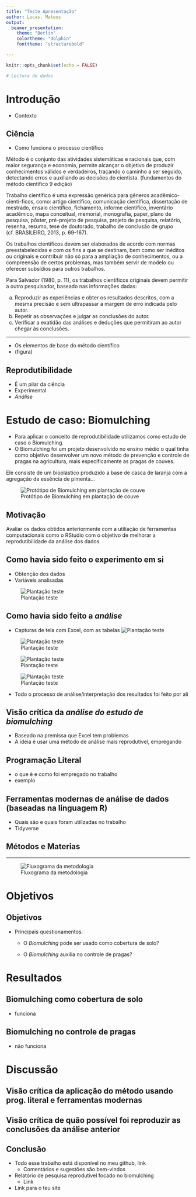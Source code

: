 ---
title: "Teste Apresentação"
author: Lucas, Mateus
output:
  beamer_presentation:
    theme: "Berlin"
    colortheme: "dolphin"
    fonttheme: "structurebold"

---

```{r setup, include=FALSE}
knitr::opts_chunk$set(echo = FALSE)
```

```{r include=FALSE}
# Leitura de dados
```

# Introdução

- Contexto


## Ciência

- Como funciona o processo científico

Método é o conjunto das atividades sistemáticas e racionais que, com maior segurança e economia, permite alcançar o objetivo de produzir conhecimentos válidos e verdadeiros, traçando o caminho a ser seguido, detectando erros e auxiliando as decisões do cientista. (fundamentos do método científico 9 edição)

Trabalho científico é uma expressão genérica para gêneros acadêmico-cientí-ficos, como: artigo científico, comunicação científica, dissertação de mestrado, ensaio científico, fichamento, informe científico, inventário acadêmico, mapa conceitual, memorial, monografia, paper, plano de pesquisa, pôster, pré-projeto de pesquisa, projeto de pesquisa, relatório, resenha, resumo, tese de doutorado, trabalho de conclusão de grupo (cf. BRASILEIRO, 2013, p. 69-167). 

Os trabalhos científicos devem ser elaborados de acordo com normas preestabelecidas e com os fins a que se destinam, bem como ser inéditos ou originais e contribuir não só para a ampliação de conhecimentos, ou a compreensão de certos problemas, mas também servir de modelo ou oferecer subsídios para outros trabalhos.

Para Salvador (1980, p. 11), os trabalhos científicos originais devem permitir a outro pesquisador, baseado nas informações dadas:

(a) Reproduzir as experiências e obter os resultados descritos, com a mesma precisão e sem ultrapassar a margem de erro indicada pelo autor.
(b) Repetir as observações e julgar as conclusões do autor.
(c) Verificar a exatidão das análises e deduções que permitiram ao autor chegar às conclusões.


---

- Os elementos de base do método científico
- (figura)

## Reprodutibilidade 

- É um pilar da ciência
- Experimental
- *Análise*

# Estudo de caso: Biomulching

- Para aplicar o conceito de reprodutibilidade utilizamos como estudo de caso o Biomulching.
- O Biomulching foi um projeto desenvolvido no ensino médio o qual tinha como objetivo desenvolver um novo método de prevenção e controle de pragas na agricultura, mais especificamente as pragas de couves.

Ele consiste de um bioplástico produzido a base de casca de laranja com a agregação de essência de pimenta...


![Protótipo de Biomulching em plantação de couve](P_20181222_200022.jpg)

## Motivação

Avaliar os dados obtidos anteriormente com a utiliação de ferramentas computacionais como o RStudio com o objetivo de melhorar a reprodutibilidade da análise dos dados.


## Como havia sido feito o experimento em si

- Obtenção dos dados
- Variáveis analisadas

![Plantação teste](P_20190209_185515.jpg)


## Como havia sido feito a *análise*
  - Capturas de tela com Excel, com as tabelas
![Plantação teste](A.png)

![Plantação teste](B.png)

![Plantação teste](C.png)

![Plantação teste](D.png)

  - Todo o processo de análise/interpretação dos resultados foi feito por ali

## Visão crítica da *análise do estudo de biomulching*

- Baseado na premissa que Excel tem problemas
- A ideia é usar uma método de análise mais reprodutível, empregando

## Programação Literal

- o que é e como foi empregado no trabalho
- exemplo


## Ferramentas modernas de análise de dados (baseadas na linguagem R)

- Quais são e quais foram utilizadas no trabalho
- Tidyverse


## Métodos e Materias

---

![Fluxograma da metodologia](Slide2.JPG)

# Objetivos

## Objetivos

- Principais questionamentos:

  - O _Biomulching_ pode ser usado como cobertura de solo?
  
  - O _Biomulching_ auxilia no controle de pragas?

# Resultados


## Biomulching como cobertura de solo

- funciona


## Biomulching no controle de pragas

- não funciona


# Discussão


## Visão crítica da aplicação do método usando prog. literal e ferramentas modernas


## Visão crítica de quão possível foi reproduzir as conclusões da análise anterior


## Conclusão

- Todo esse trabalho está disponível no meu github, link
  - Comentários e sugestões são bem-vindos
- Relatório de pesquisa reprodutível focado no biomulching
  - Link
- Link para o teu site